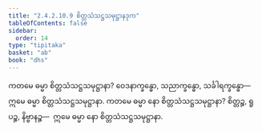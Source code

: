 ```yaml
---
title: "2.4.2.10.9 စိတ္တသံသဋ္ဌသမုဋ္ဌာနဒုက"
tableOfContents: false
sidebar:
  order: 14
type: "tipitaka"
basket: "ab"
book: "dhs"
---
```



<DynamicBreadcrumb />

<Division number="1541" book="dhs">

<Paragraph number="2252" book="dhs">
ကတမေ ဓမ္မာ စိတ္တသံသဋ္ဌသမုဋ္ဌာနာ? ဝေဒနာက္ခန္ဓော, သညာက္ခန္ဓော, သင်္ခါရက္ခန္ဓော—  ဣမေ ဓမ္မာ စိတ္တသံသဋ္ဌသမုဋ္ဌာနာ.
</Paragraph>

</Division>
<Division number="1542" book="dhs">

<Paragraph number="2253" book="dhs">
ကတမေ ဓမ္မာ နော စိတ္တသံသဋ္ဌသမုဋ္ဌာနာ? စိတ္တဉ္စ, ရူပဉ္စ, နိဗ္ဗာနဉ္စ—  ဣမေ ဓမ္မာ နော စိတ္တသံသဋ္ဌသမုဋ္ဌာနာ.
</Paragraph>
</Division>